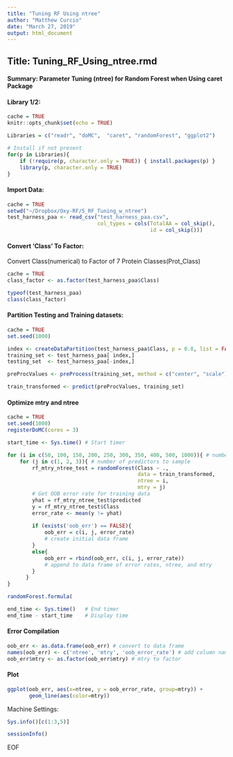```yaml
---
title: "Tuning RF Using ntree"
author: "Matthew Curcio"
date: "March 27, 2019"
output: html_document
---
```


## Title: Tuning_RF_Using_ntree.rmd

#### Summary: Parameter Tuning (ntree) for Random Forest when Using caret Package

#### Library 1/2:
```r
cache = TRUE
knitr::opts_chunk$set(echo = TRUE)

Libraries = c("readr", "doMC",  "caret", "randomForest", "ggplot2")

# Install if not present
for(p in Libraries){
    if (!require(p, character.only = TRUE)) { install.packages(p) }
    library(p, character.only = TRUE)
}
```

#### Import Data:
```r
cache = TRUE
setwd("~/Dropbox/Oxy-RF/5_RF_Tuning_w_ntree")
test_harness_paa <- read_csv("test_harness_paa.csv",
                             col_types = cols(TotalAA = col_skip(),
                                              id = col_skip()))
```

#### Convert 'Class' To Factor:
Convert Class(numerical) to Factor of 7 Protein Classes(Prot_Class)
```r
cache = TRUE
class_factor <- as.factor(test_harness_paa$Class)

typeof(test_harness_paa)
class(class_factor)
```

#### Partition Testing and Training datasets:
```r
cache = TRUE
set.seed(1000)

index <- createDataPartition(test_harness_paa$Class, p = 0.8, list = FALSE)
training_set <- test_harness_paa[ index,]
testing_set  <- test_harness_paa[-index,]

preProcValues <- preProcess(training_set, method = c("center", "scale"))

train_transformed <- predict(preProcValues, training_set)
```

#### Optimize mtry and ntree
```r
cache = TRUE
set.seed(1000)
registerDoMC(cores = 3)

start_time <- Sys.time() # Start timer

for (i in c(50, 100, 150, 200, 250, 300, 350, 400, 500, 1000)){ # number of trees
    for (j in c(1, 2, 3)){ # number of predictors to sample
        rf_mtry_ntree_test = randomForest(Class ~ ., 
                                          data = train_transformed, 
                                          ntree = i,
                                          mtry = j)
        # Get OOB error rate for training data
        yhat = rf_mtry_ntree_test$predicted
        y = rf_mtry_ntree_test$Class
        error_rate <- mean(y != yhat)
    
        if (exists('oob_err') == FALSE){
            oob_err = c(i, j, error_rate) 
            # create initial data frame
        }
        else{
            oob_err = rbind(oob_err, c(i, j, error_rate)) 
            # append to data frame of error rates, ntree, and mtry
        }
      }
}

randomForest.formula(

end_time <- Sys.time()   # End timer
end_time - start_time    # Display time
```

#### Error Compilation
```r
oob_err <- as.data.frame(oob_err) # convert to data frame
names(oob_err) <- c('ntree', 'mtry', 'oob_error_rate') # add column names
oob_err$mtry <- as.factor(oob_err$mtry) # mtry to factor
```

#### Plot
```r
ggplot(oob_err, aes(x=ntree, y = oob_error_rate, group=mtry)) +
       geom_line(aes(color=mtry))
```



Machine Settings:
```r
Sys.info()[c(1:3,5)]
```
```r
sessionInfo()
```
EOF
